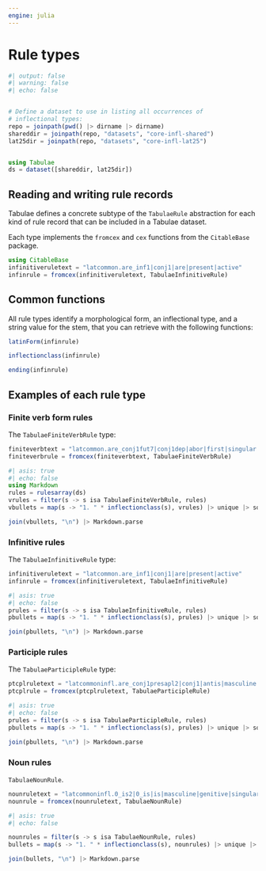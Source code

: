 ```yaml
---
engine: julia
---
```


# Rule types

```julia
#| output: false
#| warning: false
#| echo: false


# Define a dataset to use in listing all occurrences of
# inflectional types:
repo = joinpath(pwd() |> dirname |> dirname)
shareddir = joinpath(repo, "datasets", "core-infl-shared") 
lat25dir = joinpath(repo, "datasets", "core-infl-lat25") 


using Tabulae
ds = dataset([shareddir, lat25dir])
```


## Reading and writing rule records


Tabulae defines a concrete subtype of the `TabulaeRule` abstraction for each kind of rule record that can be included in a Tabulae dataset.

 Each type implements the `fromcex` and `cex` functions from the `CitableBase` package.


```julia
using CitableBase
infinitiveruletext = "latcommon.are_inf1|conj1|are|present|active"
infinrule = fromcex(infinitiveruletext, TabulaeInfinitiveRule)
```



## Common functions

All rule types identify a morphological form, an inflectional type, and a string value for the stem, that you can retrieve with the following functions:

```julia
latinForm(infinrule)
```

```julia
inflectionclass(infinrule)
```

```julia
ending(infinrule)
```

## Examples of each rule type

### Finite verb form rules

The `TabulaeFiniteVerbRule` type:

```julia
finiteverbtext = "latcommon.are_conj1fut7|conj1dep|abor|first|singular|future|indicative|passive"
finiteverbrule = fromcex(finiteverbtext, TabulaeFiniteVerbRule)
```


::: {.callout-note collapse="true" title="See all inflectional types for `TabulaeFiniteVerbRule`s"}
```julia
#| asis: true
#| echo: false
using Markdown
rules = rulesarray(ds)
vrules = filter(s -> s isa TabulaeFiniteVerbRule, rules)
vbullets = map(s -> "1. " * inflectionclass(s), vrules) |> unique |> sort

join(vbullets, "\n") |> Markdown.parse
```
:::


### Infinitive rules

The `TabulaeInfinitiveRule` type:

```julia
infinitiveruletext = "latcommon.are_inf1|conj1|are|present|active"
infinrule = fromcex(infinitiveruletext, TabulaeInfinitiveRule)
```


::: {.callout-note collapse="true" title="See all inflectional types for `TabulaeInfinitiveRule`s"}
```julia
#| asis: true
#| echo: false
prules = filter(s -> s isa TabulaeInfinitiveRule, rules)
pbullets = map(s -> "1. " * inflectionclass(s), prules) |> unique |> sort

join(pbullets, "\n") |> Markdown.parse
```
:::


### Participle rules


The `TabulaeParticipleRule` type:

```julia
ptcplruletext = "latcommoninfl.are_conj1presapl2|conj1|antis|masculine|genitive|singular|present|active"
ptcplrule = fromcex(ptcplruletext, TabulaeParticipleRule)
```


::: {.callout-note collapse="true" title="See all inflectional types for `TabulaeParticipleRule`s"}
```julia
#| asis: true
#| echo: false
prules = filter(s -> s isa TabulaeParticipleRule, rules)
pbullets = map(s -> "1. " * inflectionclass(s), prules) |> unique |> sort

join(pbullets, "\n") |> Markdown.parse
```
:::





### Noun rules

`TabulaeNounRule`.


```julia
nounruletext = "latcommoninfl.0_is2|0_is|is|masculine|genitive|singular"
nounrule = fromcex(nounruletext, TabulaeNounRule)
```



::: {.callout-note collapse="true" title="See all inflectional types for `TabulaeNounRule`s"}
```julia
#| asis: true
#| echo: false

nounrules = filter(s -> s isa TabulaeNounRule, rules)
bullets = map(s -> "1. " * inflectionclass(s), nounrules) |> unique |> sort

join(bullets, "\n") |> Markdown.parse
```
:::


